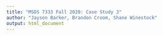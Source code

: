 ```yaml
---
title: "MSDS 7333 Fall 2020: Case Study 3"
author: "Jayson Barker, Brandon Croom, Shane Winestock"
output: html_document
---
```

